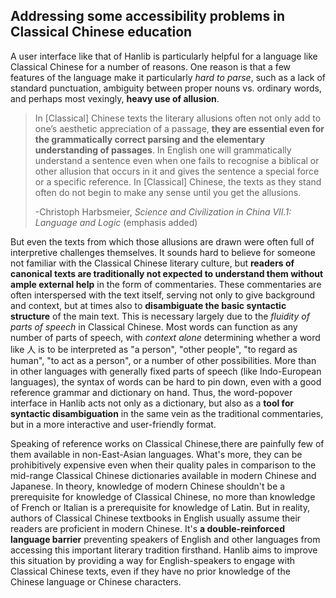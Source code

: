 
## Addressing some accessibility problems in Classical Chinese education

A user interface like that of Hanlib is particularly helpful for a language like Classical Chinese for a number of reasons. One reason is that a few features of the language make it particularly _hard to parse_, such as a lack of standard punctuation, ambiguity between proper nouns vs. ordinary words, and perhaps most vexingly, **heavy use of allusion**.

> In [Classical] Chinese texts the literary allusions often not only add to one’s aesthetic appreciation of a passage, **they are essential even for the grammatically correct
> parsing and the elementary understanding of passages**. In English one will grammatically understand a sentence even when one fails to recognise a biblical or other allusion that occurs in it and gives the sentence a special force or a specific reference. In [Classical] Chinese, the texts as they stand often do not begin to make any sense until you get the allusions.
>
> -Christoph Harbsmeier, *Science and Civilization in China VII.1: Language and Logic* (emphasis added)

<HanlibUiBig />

But even the texts from which those allusions are drawn were often full of interpretive challenges themselves. It sounds hard to believe for someone not familiar with the Classical Chinese literary culture, but **readers of canonical texts are traditionally not expected to understand them without ample external help** in the form of commentaries. These commentaries are often interspersed with the text itself, serving not only to give background and context, but at times also to **disambiguate the basic syntactic structure** of the main text. This is necessary largely due to the _fluidity of parts of speech_ in Classical Chinese. Most words can function as any number of parts of speech, with _context alone_ determining whether a word like 人 is to be interpreted as "a person", "other people", "to regard as human", "to act as a person", or a number of other possibilities. More than in other languages with generally fixed parts of speech (like Indo-European languages), the syntax of words can be hard to pin down, even with a good reference grammar and dictionary on hand. Thus, the word-popover interface in Hanlib acts not only as a dictionary, but also as a **tool for syntactic disambiguation** in the same vein as the traditional commentaries, but in a more interactive and user-friendly format.

Speaking of reference works on Classical Chinese,there are painfully few of them available in non-East-Asian languages. What's more, they can be prohibitively expensive even when their quality pales in comparison to the mid-range Classical Chinese dictionaries available in modern Chinese and Japanese. In theory, knowledge of modern Chinese shouldn't be a prerequisite for knowledge of Classical Chinese, no more than knowledge of French or Italian is a prerequisite for knowledge of Latin. But in reality, authors of Classical Chinese textbooks in English usually assume their readers are proficient in modern Chinese. It's **a double-reinforced language barrier** preventing speakers of English and other languages from accessing this important literary tradition firsthand. Hanlib aims to improve this situation by providing a way for English-speakers to engage with Classical Chinese texts, even if they have no prior knowledge of the Chinese language or Chinese characters.